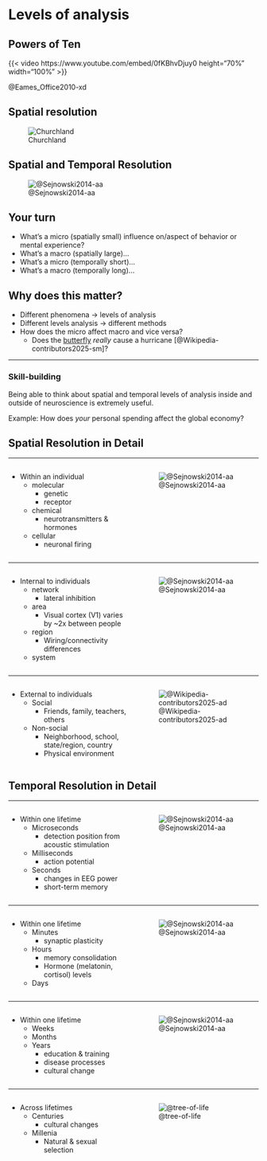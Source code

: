 # Levels of analysis

## Powers of Ten {-}

{{< video https://www.youtube.com/embed/0fKBhvDjuy0 height="70%" width="100%" >}}

@Eames_Office2010-xd

## Spatial resolution

![Churchland](../include/img/churchland-levels-of-analysis.gif)

## Spatial and Temporal Resolution {- #spatial-temporal-resolution}

![@Sejnowski2014-aa](https://media.springernature.com/lw685/springer-static/image/art%3A10.1038%2Fnn.3839/MediaObjects/41593_2014_Article_BFnn3839_Fig1_HTML.jpg)

## Your turn

- What's a micro (spatially small) influence on/aspect of behavior or mental experience?
- What's a macro (spatially large)...
- What's a micro (temporally short)...
- What's a macro (temporally long)...

## Why does this matter?

- Different phenomena -> levels of analysis
- Different levels analysis -> different methods
- How does the micro affect macro and vice versa?
  - Does the [butterfly](https://en.wikipedia.org/wiki/Butterfly_effect){preview-link="true"} *really* cause a hurricane [@Wikipedia-contributors2025-sm]?

---

::: {.callout-important}
### Skill-building

Being able to think about spatial and temporal levels of analysis inside and outside of neuroscience is extremely useful.

Example: How does *your* personal spending affect the global economy?
:::

## Spatial Resolution in Detail {-}

---

:::: {.columns}
::: {.column width=50%}
- Within an individual
    + molecular
        * genetic
        * receptor
    + chemical
        * neurotransmitters & hormones
    + cellular
        * neuronal firing
:::
::: {.column width=50%}
![@Sejnowski2014-aa](https://media.springernature.com/lw685/springer-static/image/art%3A10.1038%2Fnn.3839/MediaObjects/41593_2014_Article_BFnn3839_Fig1_HTML.jpg)
:::
::::

---

:::: {.columns}
::: {.column width=50%}
- Internal to individuals
    + network
        * lateral inhibition
    + area
        * Visual cortex (V1) varies by ~2x between people
    + region
        * Wiring/connectivity differences
    + system
:::
::: {.column width=50%}
![@Sejnowski2014-aa](https://media.springernature.com/lw685/springer-static/image/art%3A10.1038%2Fnn.3839/MediaObjects/41593_2014_Article_BFnn3839_Fig1_HTML.jpg)
:::
::::

---

:::: {.columns}
::: {.column width=50%}
- External to individuals
    + Social
        * Friends, family, teachers, others
    + Non-social
        * Neighborhood, school, state/region, country
        * Physical environment
:::
::: {.column width=50%}
![@Wikipedia-contributors2025-ad](https://www.simplypsychology.org/wp-content/uploads/Bronfenbrenner-Ecological-Systems-Theory.jpeg)
:::
::::


## Temporal Resolution in Detail {-}

---

:::: {.columns}
::: {.column width=50%}
- Within one lifetime
    + Microseconds
        * detection position from acoustic stimulation
    + Milliseconds
        * action potential
    + Seconds
        * changes in EEG power
        * short-term memory
:::
::: {.column width=50%}
![@Sejnowski2014-aa](https://media.springernature.com/lw685/springer-static/image/art%3A10.1038%2Fnn.3839/MediaObjects/41593_2014_Article_BFnn3839_Fig1_HTML.jpg)
:::
::::

---

:::: {.columns}
::: {.column width=50%}
- Within one lifetime
    + Minutes
        * synaptic plasticity
    + Hours
        * memory consolidation
        * Hormone (melatonin, cortisol) levels
    + Days
:::
::: {.column width=50%}
![@Sejnowski2014-aa](https://media.springernature.com/lw685/springer-static/image/art%3A10.1038%2Fnn.3839/MediaObjects/41593_2014_Article_BFnn3839_Fig1_HTML.jpg)
:::
::::

---

:::: {.columns}
::: {.column width=50%}
- Within one lifetime
    + Weeks
    + Months
    + Years
        * education & training
        * disease processes
        * cultural change
:::
::: {.column width=50%}
![@Sejnowski2014-aa](https://media.springernature.com/lw685/springer-static/image/art%3A10.1038%2Fnn.3839/MediaObjects/41593_2014_Article_BFnn3839_Fig1_HTML.jpg)
:::
::::
        
---

:::: {.columns}
::: {.column width=50%}
- Across lifetimes
    + Centuries
        * cultural changes
    + Millenia
        * Natural & sexual selection
:::
::: {.column width=50%}
![@tree-of-life](https://evogeneao.s3.amazonaws.com/images/tree_of_life/tree-of-life_1000.png)
:::
::::
